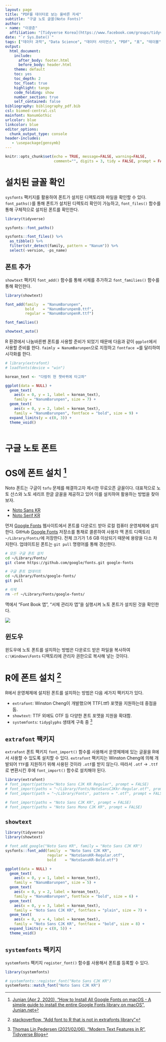 ```yaml
---
layout: page
title: "PDF를 데이터로 보는 올바른 자세"
subtitle: "구글 노토 글꼴(Noto Fonts)"
author:
- name: "이광춘"
  affiliation: "[Tidyverse Korea](https://www.facebook.com/groups/tidyverse/)"
date: "`r Sys.Date()`"
tags: ["데이터 과학", "Data Science", "데이터 사이언스", "PDF", "표", "테이블", "table", "OCR", "Noto", "구글", "폰트", "글꼴"]
output:
  html_document: 
    include:
      after_body: footer.html
      before_body: header.html
    theme: default
    toc: yes
    toc_depth: 2
    toc_float: true
    highlight: tango
    code_folding: show
    number_section: true
    self_contained: false
bibliography: bibliography_pdf.bib
csl: biomed-central.csl
mainfont: NanumGothic
urlcolor: blue
linkcolor: blue
editor_options: 
  chunk_output_type: console
header-includes:
   - \usepackage{gensymb}
---
```


```r
knitr::opts_chunk$set(echo = TRUE, message=FALSE, warning=FALSE,
                      comment="", digits = 3, tidy = FALSE, prompt = FALSE, fig.align = 'center')

```

# 설치된 글꼴 확인 {#check-installed-fonts}

`sysfonts` 팩키지를 활용하여 폰트가 설치된 디렉토리와 파일을 확인할 수 있다.
`font_paths()`를 통해 폰트가 설치된 디렉토리 확인이 가능하고,
`font_files()` 함수를 통해 구체적으로 설치된 폰트를 확인한다.

```r
library(tidyverse)

sysfonts::font_paths()

sysfonts::font_files() %>% 
  as_tibble() %>% 
  filter(str_detect(family, pattern = "Nanum")) %>% 
  select(-version, -ps_name)
```


## 폰트 추가 {#installed-fonts-helloworld}

`showtext` 팩키지 `font_add()` 함수를 통해 서체를 추가하고 `font_families()` 함수를 통해 확인한다.

```r
library(showtext)

font_add(family  = "NanumBarunpen",
         bold    = "NanumBarunpenB.ttf",
         regular = "NanumBarunpenR.ttf")

font_families()

showtext_auto() 
```


R 환경에서 나눔바른펜 폰트를 사용할 준비가 되었기 때문에 다음과 같이 `ggplot`에서 사용할 준비를 한다. `faimly = NanumBarunpen`으로 지정하고 `fontface = `를 달리하여 시각화를 한다.


```r
# library(extrafont) 
# loadfonts(device = "win")

korean_text <- "다람쥐 헌 쳇바퀴에 타고파"

ggplot(data = NULL) +
  geom_text(
    aes(x = 0, y = 1, label = korean_text), 
    family = "NanumBarunpen", size = 7) + 
  geom_text(
    aes(x = 0, y = 2, label = korean_text), 
    family = "NanumBarunpen", fontface = "bold", size = 9) + 
  expand_limits(y = c(0, 3)) +
  theme_void()
  
```

# 구글 노토 폰트 {#google-noto-fonts}

# OS에 폰트 설치 [^install-fonts] {#google-noto-fonts-install}

[^install-fonts]: [Junian (Apr 2, 2020), "How to Install All Google Fonts on macOS - A simple guide to install the entire Google Fonts library on macOS", Junian.net](https://www.junian.net/tech/macos-google-fonts/)

Noto 폰트는 구글이 `tofu` 문제를 해결하고자 제시한 무료오픈 글꼴이다. 대표적으로 노토 산스와 노토 세리프 한글 글꼴을 제공하고 있어 이를 설치하여 활용하는 방법을 찾아보자.

-   [Noto Sans KR](https://fonts.google.com/specimen/Noto+Sans+KR)
-   [Noto Serif KR](https://fonts.google.com/specimen/Noto+Serif+KR)

먼저 [Google Fonts](https://fonts.google.com/) 웹사이트에서 폰트를 다운로드 받아 로컬 컴퓨터 운영체제에 설치한다. GitHub [Google Fonts](https://github.com/google/fonts) 저장소를 통채로 콜론하여 사용자 맥 폰트 디렉토리 `~/Library/Fonts/`에 저장한다. 전체 크기가 1.6 GB 이상되기 때문에 용량을 다소 차지한다. 업데이트된 폰트는 `git pull` 명령어를 통해 갱신한다.

```bash
# 모든 구글 폰트 설치
cd ~/Library/Fonts/
git clone https://github.com/google/fonts.git google-fonts

# 구글 폰트 업데이트
cd ~/Library/Fonts/google-fonts/
git pull

# 삭제
rm -rf ~/Library/Fonts/google-fonts/
```

맥에서 "Font Book 앱", "서체 관리자 앱"을 실행시켜 노토 폰트가 설치된 것을 확인한다.

![](fig/mac-font-book.png)

## 윈도우 {#windows-noto-fonts}

윈도우에 노토 폰트를 설치하는 방법은 다운로드 받은 파일을 복사하여 `c:\Windows\Fonts` 디렉토리에 관리자 권한으로 복사해 넣는 것이다.

# R에 폰트 설치 [^install-fonts-r] {#install-fonts}

[^install-fonts-r]: [stackoverflow, "Add font to R that is not in extrafonts library"](https://stackoverflow.com/questions/52251290/add-font-to-r-that-is-not-in-extrafonts-library)

R에서 운영체제에 설치된 폰트를 설치하는 방법은 다음 세가지 팩키지가 있다. 

-   `extrafont`: Winston Cheng이 개발했으며 TTF(.ttf) 포맷을 지원하는데 중점을 둠.
-   `showtext`: TTF 외에도 OTF 등 다양한 폰트 포맷을 지원을 확대함.
-   `systemfonts`: `tidyglyphs` 생태계 구축 중 [^modern-text]

[^modern-text]: [Thomas Lin Pedersen (2021/02/06), "Modern Text Features in R", Tidyverse Blog](https://www.tidyverse.org/blog/2021/02/modern-text-features/)

## `extrafont` 팩키지 {#install-extrafonts}

`extrafont` 폰트 팩키지 `font_import()` 함수를 사용해서 운영체제에 있는 글꼴을 R에서 사용할 수 있도록 설치할 수 있다. `extrafont` 팩키지는 Winston Cheng에 의해 개발되어 `TTF`를 지원하기 위해 사용된 것이라 `.otf`를 받지 않는다. 따라서 `.otf` &rarr; `.ttf`로 변환시킨 후에 `font_import()` 함수로 설치해야 된다.

```r
library(extrafont)
# font_import(pattern="Noto Sans CJK KR Regular", prompt = FALSE)
# font_import(paths = "~/Library/Fonts/NotoSansCJKkr-Regular.otf", prompt = FALSE)
# font_import(path = "~/Library/Fonts", pattern = ".otf", prompt = FALSE)

# font_import(paths = "Noto Sans CJK KR", prompt = FALSE)
# font_import(paths = "Noto Sans Mono CJK KR", prompt = FALSE)
```

## `showtext` {#showtext-install}

```r
library(tidyverse)
library(showtext)

# font_add_google("Noto Sans KR", family = "Noto Sans CJK KR")
sysfonts::font_add(family  = "Noto Sans CJK KR", 
                   regular = "NotoSansKR-Regular.otf",
                   bold    = "NotoSansKR-Bold.otf")

ggplot(data = NULL) +
  geom_text(
    aes(x = 0, y = 1, label = korean_text), 
    family = "NanumBarunpen", size = 5) + 
  geom_text(
    aes(x = 0, y = 2, label = korean_text), 
    family = "NanumBarunpen", fontface = "bold", size = 6) + 
  geom_text(
    aes(x = 0, y = 3, label = korean_text), 
    family = "Noto Sans CJK KR", fontface = "plain", size = 7) + 
  geom_text(
    aes(x = 0, y = 4, label = korean_text), 
    family = "Noto Sans CJK KR", fontface = "bold", size = 8) + 
  expand_limits(y = c(0, 5)) +
  theme_void()
```

## `systemfonts` 팩키지 {#showtext-install-systemfonts}

`systemfonts` 팩키지 `register_font()` 함수를 사용해서 폰트를 등록할 수 있다.

```r
library(systemfonts)

# systemfonts::register_font("Noto Sans CJK KR")
systemfonts::match_font("Noto Sans CJK KR")
```

